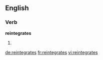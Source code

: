 ==English==

===Verb===
'''reintegrates'''

# {{en-third-person singular of|reintegrate}}

[[de:reintegrates]]
[[fr:reintegrates]]
[[vi:reintegrates]]